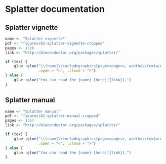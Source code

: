 # Splatter documentation {#splatter-docs}

## Splatter vignette {#splatter-vignette}

```r
name <- "Splatter vignette"
pdf <- "figures/A2-splatter-vignette-cropped"
pages <- 1:26
link <- "http://bioconductor.org/packages/splatter/"

if (tex) {
    glue::glue("\\frame{\\includegraphics[page=<pages>, width=\\textwidth]{<pdf>}}\\clearpage",
               .open = "<", .close = ">")
} else {
    glue::glue("You can read the {name} [here]({link}).")
}
```

## Splatter manual {#splatter-manual}

```r
name <- "Splatter manual"
pdf <- "figures/A2-splatter-manual-cropped"
pages <- 1:57
link <- "http://bioconductor.org/packages/splatter/"

if (tex) {
    glue::glue("\\frame{\\includegraphics[page=<pages>, width=\\textwidth]{<pdf>}}\\clearpage",
               .open = "<", .close = ">")
} else {
    glue::glue("You can read the {name} [here]({link}).")
}
```
